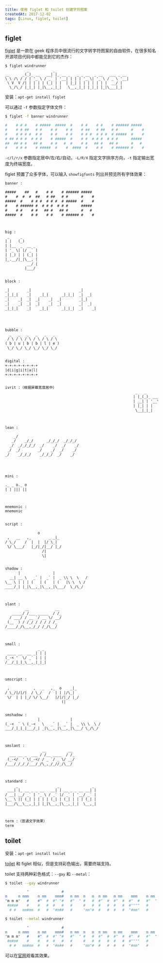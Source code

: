 ```yaml
---
title: 使用 figlet 和 toilet 创建字符图案
createdAt: 2017-12-02
tags: [Linux, figlet, toilet]
---
```


## figlet

[figlet](http://www.figlet.org/) 是一款在 geek 程序员中很流行的文字转字符图案的自由软件，在很多知名开源项目代码中都能见到它的杰作：

```
$ figlet windrunner
          _           _
__      _(_)_ __   __| |_ __ _   _ _ __  _ __   ___ _ __
\ \ /\ / / | '_ \ / _` | '__| | | | '_ \| '_ \ / _ \ '__|
 \ V  V /| | | | | (_| | |  | |_| | | | | | | |  __/ |
  \_/\_/ |_|_| |_|\__,_|_|   \__,_|_| |_|_| |_|\___|_|
```

安装：`apt-get install figlet`

可以通过 `-f` 参数指定字体文件：

```sh
$ figlet -f banner windrunner

#    # # #    # #####  #####  #    # #    # #    # ###### #####
#    # # ##   # #    # #    # #    # ##   # ##   # #      #    #
#    # # # #  # #    # #    # #    # # #  # # #  # #####  #    #
# ## # # #  # # #    # #####  #    # #  # # #  # # #      #####
##  ## # #   ## #    # #   #  #    # #   ## #   ## #      #   #
#    # # #    # #####  #    #  ####  #    # #    # ###### #    #
```

`-c/l/r/x` 参数指定居中/左/右/自动，`-L/R/X` 指定文字排序方向，`-t` 指定输出宽度为终端宽度。

figlet 预置了众多字体，可以输入 `showfigfonts` 列出并预览所有字体效果：

```txt
banner :

#####    ##   #    # #    # ###### #####
#    #  #  #  ##   # ##   # #      #    #
#####  #    # # #  # # #  # #####  #    #
#    # ###### #  # # #  # # #      #####
#    # #    # #   ## #   ## #      #   #
#####  #    # #    # #    # ###### #    #



big :
 _     _
| |   (_)
| |__  _  __ _
| '_ \| |/ _` |
| |_) | | (_| |
|_.__/|_|\__, |
          __/ |
         |___/


block :

_|        _|                      _|
_|_|_|    _|    _|_|      _|_|_|  _|  _|
_|    _|  _|  _|    _|  _|        _|_|
_|    _|  _|  _|    _|  _|        _|  _|
_|_|_|    _|    _|_|      _|_|_|  _|    _|




bubble :
  _   _   _   _   _   _
 / \ / \ / \ / \ / \ / \
( b | u | b | b | l | e )
 \_/ \_/ \_/ \_/ \_/ \_/


digital :
+-+-+-+-+-+-+-+
|d|i|g|i|t|a|l|
+-+-+-+-+-+-+-+


ivrit :（根据屏幕宽度居中）
                                                            _   _            _
                                                           | |_(_)_ ____   _(_)
                                                           | __| | '__\ \ / / |
                                                           | |_| | |   \ V /| |
                                                            \__|_|_|    \_/ |_|



lean :

    _/
   _/    _/_/      _/_/_/  _/_/_/
  _/  _/_/_/_/  _/    _/  _/    _/
 _/  _/        _/    _/  _/    _/
_/    _/_/_/    _/_/_/  _/    _/




mini :

._ _ o._ o
| | ||| ||



mnemonic :
mnemonic


script :

               o
 ,   __   ,_        _ _|_
/ \_/    /  |  |  |/ \_|
 \/ \___/   |_/|_/|__/ |_/
                 /|
                 \|


shadow :
      |               |
  __| __ \   _` |  _` |  _ \\ \  \   /
\__ \ | | | (   | (   | (   |\ \  \ /
____/_| |_|\__,_|\__,_|\___/  \_/\_/



slant :
         __            __
   _____/ /___ _____  / /_
  / ___/ / __ `/ __ \/ __/
 (__  ) / /_/ / / / / /_
/____/_/\__,_/_/ /_/\__/



small :
               _ _
 ____ __  __ _| | |
(_-< '  \/ _` | | |
/__/_|_|_\__,_|_|_|



smscript :

 ,           ,   _   ,_  o    _|_
/ \_/|/|/|  / \_/   /  | | |/\_|
 \/  | | |_/ \/ \__/   |/|/|_/ |_/
                          (|


smshadow :
               |              |
(_-<  ` \ (_-<   \   _` |  _` |  _ \\ \  \ /
___/_|_|_|___/_| _|\__,_|\__,_|\___/ \_/\_/



smslant :
                 __          __
  ___ __ _  ___ / /__ ____  / /_
 (_-</  ' \(_-</ / _ `/ _ \/ __/
/___/_/_/_/___/_/\_,_/_//_/\__/



standard :
     _                  _               _
 ___| |_ __ _ _ __   __| | __ _ _ __ __| |
/ __| __/ _` | '_ \ / _` |/ _` | '__/ _` |
\__ \ || (_| | | | | (_| | (_| | | | (_| |
|___/\__\__,_|_| |_|\__,_|\__,_|_|  \__,_|



term :（普通文字效果）
term
```

## toilet

安装：`apt-get install toilet`

[toilet](http://caca.zoy.org/wiki/toilet) 和 figlet 相似，但是支持彩色输出，需要终端支持。

toilet 支持两种彩色格式：`--gay` 和 `--metal`：

```sh
$ toilet --gay windrunner

          "               #
m     m mmm    m mm    mmm#   m mm  m   m  m mm   m mm    mmm    m mm
"m m m"   #    #"  #  #" "#   #"  " #   #  #"  #  #"  #  #"  #   #"  "
 #m#m#    #    #   #  #   #   #     #   #  #   #  #   #  #""""   #
  # #   mm#mm  #   #  "#m##   #     "mm"#  #   #  #   #  "#mm"   #

$ toilet --metal windrunner

          "               #
m     m mmm    m mm    mmm#   m mm  m   m  m mm   m mm    mmm    m mm
"m m m"   #    #"  #  #" "#   #"  " #   #  #"  #  #"  #  #"  #   #"  "
 #m#m#    #    #   #  #   #   #     #   #  #   #  #   #  #""""   #
  # #   mm#mm  #   #  "#m##   #     "mm"#  #   #  #   #  "#mm"   #
```

可以在[官网](http://caca.zoy.org/wiki/toilet)观看其效果。
